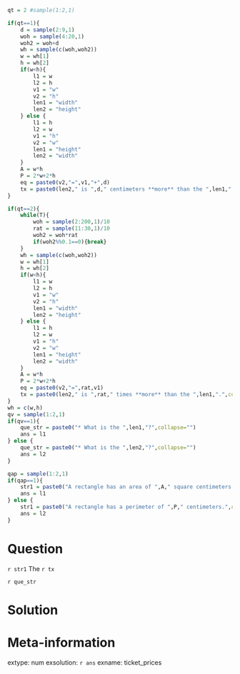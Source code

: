 ```r

qt = 2 #sample(1:2,1)

if(qt==1){
    d = sample(2:9,1)
    woh = sample(4:20,1)
    woh2 = woh+d
    wh = sample(c(woh,woh2))
    w = wh[1]
    h = wh[2]
    if(w<h){
        l1 = w
        l2 = h
        v1 = "w"
        v2 = "h"
        len1 = "width"
        len2 = "height"
    } else {
        l1 = h
        l2 = w
        v1 = "h"
        v2 = "w"
        len1 = "height"
        len2 = "width"
    }
    A = w*h
    P = 2*w+2*h
    eq = paste0(v2,"=",v1,"+",d)
    tx = paste0(len2," is ",d," centimeters **more** than the ",len1,".",collapse="")
}

if(qt==2){
    while(T){
        woh = sample(2:200,1)/10
        rat = sample(11:30,1)/10
        woh2 = woh*rat
        if(woh2%%0.1==0){break}
    }
    wh = sample(c(woh,woh2))
    w = wh[1]
    h = wh[2]
    if(w<h){
        l1 = w
        l2 = h
        v1 = "w"
        v2 = "h"
        len1 = "width"
        len2 = "height"
    } else {
        l1 = h
        l2 = w
        v1 = "h"
        v2 = "w"
        len1 = "height"
        len2 = "width"
    }
    A = w*h
    P = 2*w+2*h
    eq = paste0(v2,"=",rat,v1)
    tx = paste0(len2," is ",rat," times **more** than the ",len1,".",collapse="")
}
wh = c(w,h)
qv = sample(1:2,1)
if(qv==1){
    que_str = paste0("* What is the ",len1,"?",collapse="")
    ans = l1
} else {
    que_str = paste0("* What is the ",len2,"?",collapse="")
    ans = l2
}

qap = sample(1:2,1)
if(qap==1){
    str1 = paste0("A rectangle has an area of ",A," square centimeters.",collapse="")
    ans = l1
} else {
    str1 = paste0("A rectangle has a perimeter of ",P," centimeters.",collapse="")
    ans = l2
}

```


Question
========

`r str1` The `r tx` 

`r que_str`

Solution
========



Meta-information
============
extype: num
exsolution: `r ans`
exname: ticket_prices